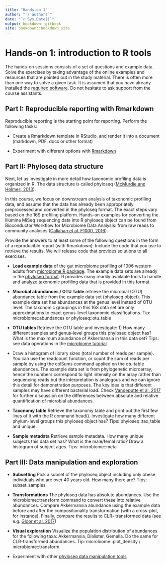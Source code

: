```yaml
---
title: "Hands-on 1"
author: "`r authors`"
date: "`r Sys.Date()`"
output: bookdown::gitbook
site: bookdown::bookdown_site
---
```




# Hands-on 1: introduction to R tools

The hands-on sessions consists of a set of questions and example data. Solve the exercises by taking advantage of the online examples and resources that are pointed out in the study material. There is often more than one way to solve a given task. It is assumed that you have already installed the [required software](https://microbiome.github.io/course_nijmegen2019/index.html#preparing-for-the-course). Do not hesitate to ask support from the course assistants. 


## Part I: Reproducible reporting with Rmarkdown

Reproducible reporting is the starting point for reporting. Perform the following tasks:

 * Create a Rmarkdown template in RStudio, and render it into a
   document (markdown, PDF, docx or other format)

 * Experiment with different options with [Rmarkdown](https://www.rstudio.com/wp-content/uploads/2016/03/rmarkdown-cheatsheet-2.0.pdf)  



## Part II: Phyloseq data structure

Next, let us investigate in more detail how taxonomic profiling data is organized in R. The data structure is called phyloseq ([McMurdie and Holmes, 2013](https://journals.plos.org/plosone/article?id=10.1371/journal.pone.0061217)).

In this course, we focus on downstream analysis of taxonomic profiling data, and assume that the data has already been appropriately preprocessed and converted in the phyloseq format. The exact steps vary based on the 16S profiling platform. Hands-on examples for converting the Illumina MiSeq sequencing data into R phyloseq object can be found from Bioconductor Workflow for Microbiome Data Analysis: from raw reads to community analyses ([Callahan et al. F1000, 2016](https://f1000research.com/articles/5-1492/v2)).

Provide the answers to at least some of the following questions in the form of a reproducible report (with Rmarkdown). Include the code that you use to retrieve the results. We will release code that provides solutions to all exercises. 

 * **Load example data** of the gut microbiome profiling of 1006
     western adults from [microbiome R
     package](https://microbiome.github.io/tutorials/Data.html). The
     example data sets are already in the [phyloseq
     format](http://joey711.github.io/phyloseq/import-data). R
     provides many readily available tools to handle and analyze
     taxonomic profiling data that is provided in this format.

 * **Microbal abundances / OTU Table** retrieve the microbial (OTU)
   abundance table from the example data set (phyloseq object). This
   example data set has abundances at the genus level instead of OTU
   level. The taxonomic groupings in this 16S data set are only
   approximations to exact genus-level taxonomic classifications. Tip:
   microbiome::abundances or phyloseq::otu_table

 * **OTU tables** Retrieve the OTU table and investigate: 1) How many
   different samples and genus-level groups this phyloseq object has?
   What is the maximum abundance of Akkermansia in this data set?
   Tips: see data operations in the [microbiome
   tutorial](https://microbiome.github.io/tutorials/)

 * Draw a histogram of library sizes (total number of reads per
   sample). You can use the readcount function, or count the sum of
   reads per sample by using the colSums command applied on the otu
   table abundances. The example data set is from phylogenetic
   microarray, hence the numbers correspond to light intensity on the
   array rather than sequencing reads but the interpretation is
   analogous and we can ignore this detail for demonstration
   purposes. The key idea is that different samples may have different
   bacterial load. Check [Vandeputte et
   al. 2017](https://www.nature.com/articles/nature24460) for further
   discussion on the differences between absolute and relative
   quantification of microbial abundances.

 * **Taxonomy table** Retrieve the taxonomy table and print out the
   first few lines of it with the R command head(). Investigate how
   many different phylum-level groups this phyloseq object has? Tips:
   phyloseq::tax_table and unique.

 * **Sample metadata** Retrieve sample metadata. How many unique
     subjects this data set has? What is the male/femal ratio? Draw a
     histogram of subject ages. Tips: microbiome::meta


## Part III: Data manipulation and exploration

 * **Subsetting** Pick a subset of the phyloseq object including only
     obese individuals who are over 40 years old. How many there are?
     Tips: subset_samples

 * **Transformations** The phyloseq data has absolute abundances. Use
     the microbiome::transform command to convert these into relative
     abundances. Compare Akkermansia abundance using the example data
     before and after the compositionality transformation (with a
     cross-plot, for instance). Finally, compare the results to CLR-
     transformed data (see e.g. [Gloor et
     al. 2017](https://www.frontiersin.org/articles/10.3389/fmicb.2017.02224/full))

 * **Visual exploration** Visualize the population distribution of
   abundances for the following taxa: Akkermansia, Dialister,
   Gemella. Do the same for CLR-transformed abundances. Tip:
   microbiome::plot_density / microbiome::transform
   
 * Experiment with other [phyloseq data manipulation
   tools](https://microbiome.github.io/tutorials/Preprocessing.html)



